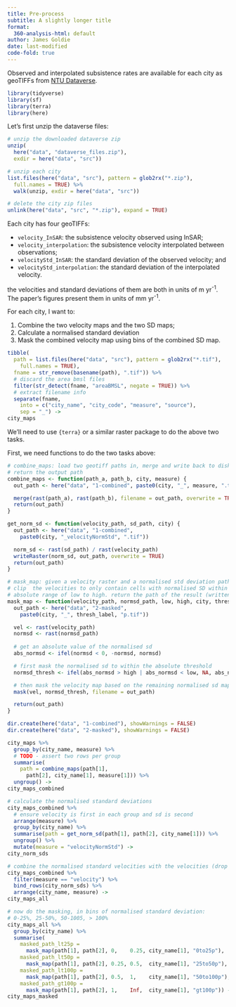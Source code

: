 ```yaml
---
title: Pre-process
subtitle: A slightly longer title
format:
  360-analysis-html: default
author: James Goldie
date: last-modified
code-fold: true
---
```


Observed and interpolated subsistence rates are available for each city as geoTIFFs from [NTU Dataverse](https://researchdata.ntu.edu.sg/dataset.xhtml?persistentId=doi:10.21979/N9/GPVX0F).

```r
library(tidyverse)
library(sf)
library(terra)
library(here)
```

Let's first unzip the dataverse files:

```r
# unzip the downloaded dataverse zip
unzip(
  here("data", "dataverse_files.zip"),
  exdir = here("data", "src"))

# unzip each city
list.files(here("data", "src"), pattern = glob2rx("*.zip"),
  full.names = TRUE) %>%
  walk(unzip, exdir = here("data", "src"))

# delete the city zip files
unlink(here("data", "src", "*.zip"), expand = TRUE)
```

Each city has four geoTIFFs:

* `velocity_InSAR`: the subsistence velocity observed using InSAR;
* `velocity_interpolation`: the subsistence velocity interpolated between observations;
* `velocityStd_InSAR`: the standard deviation of the observed velocity; and
* `velocityStd_interpolation`: the standard deviation of the interpolated velocity.

:::{.callout-note}
the velocities and standard deviations of them are both in units of m yr^-1^. The paper's figures present them in units of mm yr^-1^.
:::

For each city, I want to:

1. Combine the two velocity maps and the two SD maps;
2. Calculate a normalised standard deviation
3. Mask the combined velocity map using bins of the combined SD map.

```r
tibble(
  path = list.files(here("data", "src"), pattern = glob2rx("*.tif"),
    full.names = TRUE),
  fname = str_remove(basename(path), ".tif")) %>%
  # discard the area bmsl files
  filter(str_detect(fname, "areaBMSL", negate = TRUE)) %>%
  # extract filename info
  separate(fname,
    into = c("city_name", "city_code", "measure", "source"),
    sep = "_") ->
city_maps
```

We'll need to use `{terra}` or a similar raster package to do the above two tasks.

First, we need functions to do the two tasks above:

```r
# combine_maps: load two geotiff paths in, merge and write back to disk.
# return the output path
combine_maps <- function(path_a, path_b, city, measure) {
  out_path <- here("data", "1-combined", paste0(city, "_", measure, ".tif"))

  merge(rast(path_a), rast(path_b), filename = out_path, overwrite = TRUE)
  return(out_path)
}
```

```r
get_norm_sd <- function(velocity_path, sd_path, city) {
  out_path <- here("data", "1-combined",
    paste0(city, "_velocityNormStd", ".tif"))

  norm_sd <- rast(sd_path) / rast(velocity_path)
  writeRaster(norm_sd, out_path, overwrite = TRUE)
  return(out_path)
}
```

```r
# mask_map: given a velocity raster and a normalised std deviation path,
# clip  the velocities to only contain cells with normalised SD within an
# absolute range of low to high. return the path of the result (written to disk)
mask_map <- function(velocity_path, normsd_path, low, high, city, thresh_label) {
  out_path <- here("data", "2-masked",
    paste0(city, "_", thresh_label, "p.tif"))

  vel <- rast(velocity_path)
  normsd <- rast(normsd_path)
  
  # get an absolute value of the normalised sd
  abs_normsd <- ifel(normsd < 0, -normsd, normsd)

  # first mask the normalised sd to within the absolute threshold
  normsd_thresh <- ifel(abs_normsd > high | abs_normsd < low, NA, abs_normsd)

  # then mask the velocity map based on the remaining normalised sd map
  mask(vel, normsd_thresh, filename = out_path)

  return(out_path)
}
```

```r
dir.create(here("data", "1-combined"), showWarnings = FALSE)
dir.create(here("data", "2-masked"), showWarnings = FALSE)

city_maps %>%
  group_by(city_name, measure) %>%
  # TODO - assert two rows per group
  summarise(
    path = combine_maps(path[1], 
      path[2], city_name[1], measure[1])) %>%
  ungroup() ->
city_maps_combined

# calculate the normalised standard deviations
city_maps_combined %>%
  # ensure velocity is first in each group and sd is second
  arrange(measure) %>%
  group_by(city_name) %>%
  summarise(path = get_norm_sd(path[1], path[2], city_name[1])) %>%
  ungroup() %>%
  mutate(measure = "velocityNormStd") ->
city_norm_sds

# combine the normalised standard velocities with the velocities (drop the sds)
city_maps_combined %>%
  filter(measure == "velocity") %>%
  bind_rows(city_norm_sds) %>%
  arrange(city_name, measure) ->
city_maps_all

# now do the masking, in bins of normalised standard deviation:
# 0-25%, 25-50%, 50-1005, > 100%
city_maps_all %>%
  group_by(city_name) %>%
  summarise(
    masked_path_lt25p =
      mask_map(path[1], path[2], 0,    0.25, city_name[1], "0to25p"),
    masked_path_lt50p =
      mask_map(path[1], path[2], 0.25, 0.5,  city_name[1], "25to50p"),
    masked_path_lt100p =
      mask_map(path[1], path[2], 0.5,  1,    city_name[1], "50to100p"),
    masked_path_gt100p =
      mask_map(path[1], path[2], 1,    Inf,  city_name[1], "gt100p")) ->
city_maps_masked
```

